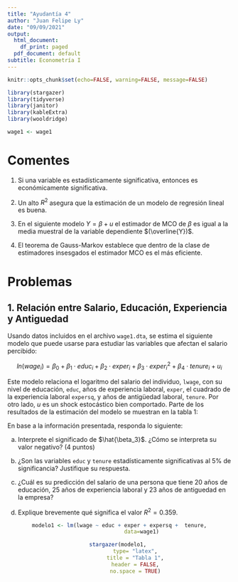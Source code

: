 ---
title: "Ayudantía 4"
author: "Juan Felipe Ly"
date: "09/09/2021"
output:
  html_document:
    df_print: paged
  pdf_document: default
subtitle: Econometría I
---

```{r global_options, include=FALSE}
knitr::opts_chunk$set(echo=FALSE, warning=FALSE, message=FALSE)
```

```{r echo=FALSE}
library(stargazer)
library(tidyverse)
library(janitor)
library(kableExtra)
library(wooldridge)
```

```{r}
wage1 <- wage1
```

# Comentes

1. Si una variable es estadísticamente significativa, entonces es económicamente significativa.

2. Un alto $R^2$ asegura que la estimación de un modelo de regresión lineal es buena.

3. En el siguiente modelo $Y = \beta + u$ el estimador de MCO de $\beta$ es igual a la media muestral de la variable dependiente $(\overline{Y})$.

4. El teorema de Gauss-Markov establece que dentro de la clase de estimadores insesgados el estimador MCO es el más eficiente.


# Problemas

## 1. Relación entre Salario, Educación, Experiencia y Antiguedad

Usando datos incluidos en el archivo `wage1.dta`, se estima el siguiente modelo que puede usarse para estudiar las variables que afectan el salario percibido:

$$
ln(wage_i)= \beta_0+ \beta_1 \cdot educ_i + \beta_2 \cdot exper_i +  \beta_3 \cdot {exper_i}^2 +\beta_4 \cdot tenure_i + u_i
$$

Este modelo relaciona el logaritmo del salario del individuo, `lwage`, con su nivel de educación, `educ`, años de experiencia laboral, `exper`, el cuadrado de la experiencia laboral `expersq`, y años de antigüedad laboral, `tenure`. Por otro lado, $u$ es un shock estocástico bien comportado. Parte de los resultados de la estimación del modelo se muestran en la tabla 1:

En base a la información presentada, responda lo siguiente:

a) Interprete el significado de $\hat{\beta_3}$. ¿Cómo se interpreta su valor negativo? (4 puntos)

b) ¿Son las variables `educ` y `tenure` estadísticamente significativas al 5% de significancia? Justifique su respuesta.

c) ¿Cuál es su predicción del salario de una persona que tiene 20 años de educación, 25 años de experiencia laboral y 23 años de antiguedad en la empresa?

d) Explique brevemente qué significa el valor $R^2 = 0.359$.


<center>
```{r results='asis', echo=FALSE, out.width="50%"}
modelo1 <- lm(lwage ~ educ + exper + expersq +  tenure,
              data=wage1)

stargazer(modelo1, 
          type= "latex",
          title = "Tabla 1",
          header = FALSE,
          no.space = TRUE)
```
</center>






